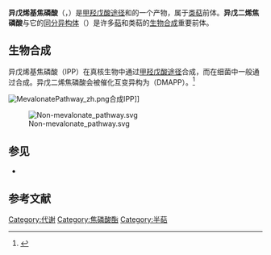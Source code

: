 {{chembox
| verifiedrevid = 451189391
| ImageFile = Isopentenyl pyrophosphate.svg
| ImageSize = 210px
| ImageName = Skeletal formula of IPP
| ImageFile1 = Isopentenyl-pyrophosphate-3D-balls.png
| ImageSize1 = 220px
| ImageName1 = Ball-and-stick model of IPP
| IUPACName = (hydroxy-(3-methylbut-3-enoxy) phosphoryl)oxyphosphonic acid
| OtherNames = 异戊烯焦磷酸<br>焦磷酸异戊烯酯
|Section1={{Chembox Identifiers
| ChemSpiderID_Ref = {{chemspidercite|correct|chemspider}}
| ChemSpiderID = 13115335
| InChI = 1/C5H12O7P2/c1-5(2)3-4-11-14(9,10)12-13(6,7)8/h1,3-4H2,2H3,(H,9,10)(H2,6,7,8)/p-3
| InChIKey = NUHSROFQTUXZQQ-DFZHHIFOAI
| StdInChI_Ref = {{stdinchicite|correct|chemspider}}
| StdInChI = 1S/C5H12O7P2/c1-5(2)3-4-11-14(9,10)12-13(6,7)8/h1,3-4H2,2H3,(H,9,10)(H2,6,7,8)/p-3
| StdInChIKey_Ref = {{stdinchicite|correct|chemspider}}
| StdInChIKey = NUHSROFQTUXZQQ-UHFFFAOYSA-K
| CASNo_Ref = {{cascite|correct|CAS}}
| CASNo=358-71-4
| PubChem = 15983957
| ChEBI_Ref = {{ebicite|correct|EBI}}
| ChEBI = 128769
| SMILES = CC(=C)CCOP(=O)([O-])OP(=O)([O-])[O-]
| MeSHName=isopentenyl+pyrophosphate
  }}
|Section2={{Chembox Properties
| Formula=C<sub>5</sub>H<sub>9</sub>O<sub>7</sub>P<sub>2</sub>
| MolarMass=246.092
| Appearance=
| Density=
| MeltingPt=
| BoilingPt=
| Solubility= 可溶
  }}
|Section3={{Chembox Hazards
| MainHazards=
| FlashPt=
| AutoignitionPt =
  }}
}}

'''异戊烯基焦磷酸'''（{{lang|en|Isopentenyl pyrophosphate}}，{{lang|en|IPP}}）是[[甲羟戊酸途径|甲羟戊酸途径]]和{{tsl|en|Non-mevalonate pathway|非甲羟戊酸途径}}的一个产物，属于[[类萜|类萜]]前体。'''异戊二烯焦磷酸'''与它的[[同分异构体|同分异构体]]{{tsl|en|Dimethylallyl pyrophosphate|二甲烯丙基焦磷酸}}（{{lang|en|DMAPP}}）是许多[[萜|萜]]和类萜的[[生物合成|生物合成]]重要前体。

== 生物合成 ==

异戊烯基焦磷酸（IPP）在真核生物中通过[[甲羟戊酸途径|甲羟戊酸途径]]合成，而在细菌中一般通过{{tsl|en|Non-mevalonate pathway|非甲羟戊酸途径}}合成。异戊二烯焦磷酸会被{{tsl|en|isopentenyl pyrophosphate isomerase|异戊二烯焦磷酸异构酶}}催化互变异构为{{tsl|en|Dimethylallyl pyrophosphate|二甲烯丙基焦磷酸}}（DMAPP）。<ref>{{cite journal|author1=Chang, Wei-chen|author2=Song, Heng|author3=Liu, Hung-wen|author4=Liu, Pinghua|title=Current development in isoprenoid precursor biosynthesis and regulation|journal=Current Opinion in Chemical Biology|year=2013|volume=17|issue=4|pages=571–579|doi=10.1016/j.cbpa.2013.06.020|pmc=4068245|pmid=23891475}}</ref>

[[File:MevalonatePathway_zh.png|thumb]]合成IPP]]

[[File:Non-mevalonate_pathway.svg|thumb]]

==参见==
*{{tsl|en|Dimethylallyl pyrophosphate|二甲烯丙基焦磷酸}}

==参考文献==
{{Reflist}}

{{Cholesterol metabolism intermediates}}

{{portal bar|新陈代谢}}

[[Category:代谢|Category:代谢]]
[[Category:焦磷酸酯|Category:焦磷酸酯]]
[[Category:半萜|Category:半萜]]